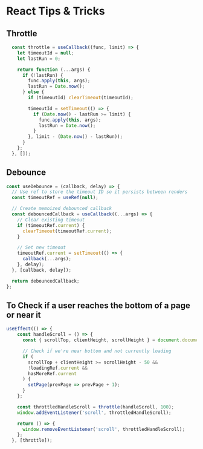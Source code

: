 # React Tips & Tricks

## Throttle

```JavaScript
  const throttle = useCallback((func, limit) => {
    let timeoutId = null;
    let lastRun = 0;

    return function (...args) {
      if (!lastRun) {
        func.apply(this, args);
        lastRun = Date.now();
      } else {
        if (timeoutId) clearTimeout(timeoutId);

        timeoutId = setTimeout(() => {
          if (Date.now() - lastRun >= limit) {
            func.apply(this, args);
            lastRun = Date.now();
          }
        }, limit - (Date.now() - lastRun));
      }
    };
  }, []);
```

## Debounce

```JavaScript
const useDebounce = (callback, delay) => {
  // Use ref to store the timeout ID so it persists between renders
  const timeoutRef = useRef(null);

  // Create memoized debounced callback
  const debouncedCallback = useCallback((...args) => {
    // Clear existing timeout
    if (timeoutRef.current) {
      clearTimeout(timeoutRef.current);
    }

    // Set new timeout
    timeoutRef.current = setTimeout(() => {
      callback(...args);
    }, delay);
  }, [callback, delay]);

  return debouncedCallback;
};
```

## To Check if a user reaches the bottom of a page or near it

```JavaScript
useEffect(() => {
    const handleScroll = () => {
      const { scrollTop, clientHeight, scrollHeight } = document.documentElement;

      // Check if we're near bottom and not currently loading
      if (
        scrollTop + clientHeight >= scrollHeight - 50 &&
        !loadingRef.current &&
        hasMoreRef.current
      ) {
        setPage(prevPage => prevPage + 1);
      }
    };

    const throttledHandleScroll = throttle(handleScroll, 100);
    window.addEventListener('scroll', throttledHandleScroll);

    return () => {
      window.removeEventListener('scroll', throttledHandleScroll);
    };
  }, [throttle]);
```
